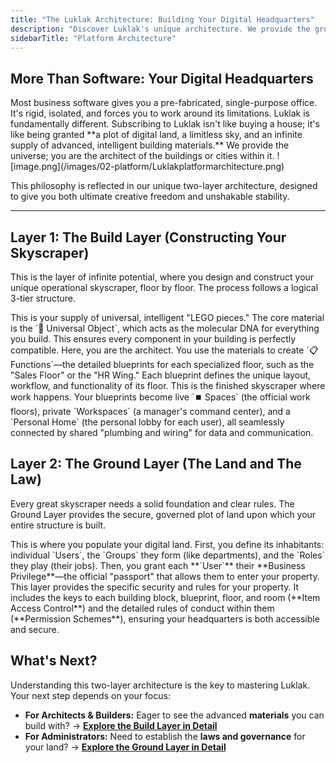 ```yaml
---
title: "The Luklak Architecture: Building Your Digital Headquarters"
description: "Discover Luklak's unique architecture. We provide the ground and the materials; you design and build a seamlessly integrated digital skyscraper for your business."
sidebarTitle: "Platform Architecture"
---
```


## More Than Software: Your Digital Headquarters

<Info>
  Most business software gives you a pre-fabricated, single-purpose office. It's rigid, isolated, and forces you to work around its limitations.
</Info>

<Tip>
  Luklak is fundamentally different. Subscribing to Luklak isn't like buying a house; it's like being granted **a plot of digital land, a limitless sky, and an infinite supply of advanced, intelligent building materials.** We provide the universe; you are the architect of the buildings or cities within it.
</Tip>

<Frame caption="LUKLAK system architecture, from raw materials, design to usage">
  ![image.png](/images/02-platform/Luklakplatformarchitecture.png)
</Frame>

This philosophy is reflected in our unique two-layer architecture, designed to give you both ultimate creative freedom and unshakable stability.

---

## Layer 1: The Build Layer (Constructing Your Skyscraper)

This is the layer of infinite potential, where you design and construct your unique operational skyscraper, floor by floor. The process follows a logical 3-tier structure.

<CardGroup cols={3}>
  <Card title="Tier 1: Advanced Materials (Lego blocks)" icon="cube" iconType="duotone">
    This is your supply of universal, intelligent "LEGO pieces." The core material is the `🧊 Universal Object`, which acts as the molecular DNA for everything you build. This ensures every component in your building is perfectly compatible.
  </Card>
  <Card title="Tier 2: The Blueprints (Functions)" icon="map" iconType="duotone">
    Here, you are the architect. You use the materials to create `📋 Functions`—the detailed blueprints for each specialized floor, such as the "Sales Floor" or the "HR Wing." Each blueprint defines the unique layout, workflow, and functionality of its floor.
  </Card>
  <Card title="Tier 3: The Live Building (Spaces, Workspaces & Homes)" icon="building" iconType="duotone">
    This is the finished skyscraper where work happens. Your blueprints become live `⏹️ Spaces` (the official work floors), private `Workspaces` (a manager's command center), and a `Personal Home` (the personal lobby for each user), all seamlessly connected by shared "plumbing and wiring" for data and communication.
  </Card>
</CardGroup>

## Layer 2: The Ground Layer (The Land and The Law)

Every great skyscraper needs a solid foundation and clear rules. The Ground Layer provides the secure, governed plot of land upon which your entire structure is built.

<CardGroup cols={2}>
  <Card title="The Land & Its People" icon="users" iconType="duotone">
    This is where you populate your digital land. First, you define its inhabitants: individual `Users`, the `Groups` they form (like departments), and the `Roles` they play (their jobs). Then, you grant each **`User`** their **Business Privilege**—the official "passport" that allows them to enter your property.
  </Card>
  <Card title="The Law of the Land" icon="key" iconType="duotone">
    This layer provides the specific security and rules for your property. It includes the keys to each building block, blueprint, floor, and room (**Item Access Control**) and the detailed rules of conduct within them (**Permission Schemes**), ensuring your headquarters is both accessible and secure.
  </Card>
</CardGroup>

## What's Next?

Understanding this two-layer architecture is the key to mastering Luklak. Your next step depends on your focus:

- **For Architects & Builders:** Eager to see the advanced **materials** you can build with?
  → [**Explore the Build Layer in Detail**](/platform/build-layer)
- **For Administrators:** Need to establish the **laws and governance** for your land?
  → [**Explore the Ground Layer in Detail**](/platform/ground-layer)